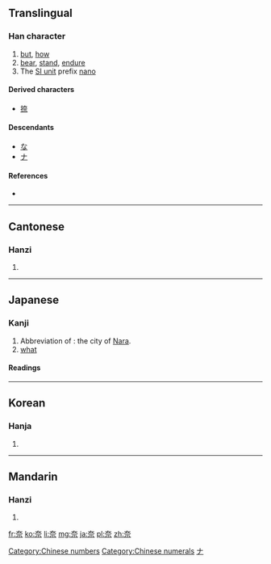 {{also|柰}}
==Translingual==

===Han character===
{{Han char|rn=37|rad=大|as=05|sn=8|four=4090<sub>1</sub>|canj=大一一火 (KMMF)}}

# [[but]], [[how]]
# [[bear]], [[stand]], [[endure]]
# The [[Appendix:SI units|SI unit]] prefix [[nano]]

====Derived characters====
* [[捺]]

====Descendants====
* [[な]]
* [[ナ]]

====References====
* {{Han ref|kx=0251.010|dkj=05893|dj=0511.010|hdz=10532.020|uh=5948|ud=22856|bh=A960|bd=43360}}

[[Category:Chinese numbers]]
[[Category:Chinese numerals]]
----

==Cantonese==

===Hanzi===
{{yue-hanzi|jyut=|y=noi6}}

# {{defn|lang=yue|sort=大05}}

----

==Japanese==

===Kanji===
{{ja-kanji|grade=c|rs=凵03}}

# Abbreviation of {{l|ja|奈良}}: the city of [[Nara]].
# [[what]]

====Readings====
{{ja-readings
|on=[[だい]] (dai), [[な]] (na), [[ない]] (nai)
|kun=[[いかん]] (ikan), [[からなし]] (karanashi)
}}

[[Category:Han characters from which katakana were derived|ナ]]
----

==Korean==

===Hanja===
{{ko-hanja|hangeul=[[내]], [[나]]|rv=nae, na|mr=nae, na}}

# {{defn|lang=ko|sort=大05}}

----

==Mandarin==

===Hanzi===
{{cmn-hanzi|pin=[[nài]] ([[nai4]]), [[qiè]] ([[qie4]]), [[xiè]] ([[xie4]])|wg=nai<sup>4</sup>, ch'ieh<sup>4</sup>, hsieh<sup>4</sup>}}

# {{defn|lang=cmn|sort=大05}}

[[fr:奈]]
[[ko:奈]]
[[li:奈]]
[[mg:奈]]
[[ja:奈]]
[[pl:奈]]
[[zh:奈]]